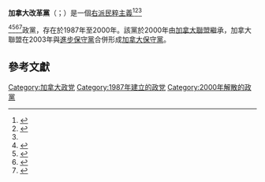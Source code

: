 {{Infobox political party
| party_name        = 加拿大改革黨
| native_name       = Reform Party of Canada<br>Parti réformiste du Canada
| country = 加拿大
| logo              = [[File:Reform_Party_of_Canada-Parti_reformiste_du_Canada_logo.svg|150px]]
| status            = defunct
| class             = fed
| leader            = Preston Manning
| foundation        = {{start date|1987|10|31}}
| dissolution       = {{start date|2000|3|25}}
| successor         = [[加拿大聯盟|加拿大聯盟]]
| ideology          = [[右翼民粹主義|右翼民粹主義]]<br>[[保守主義|保守主義]]<br>[[自由意志保守主義|自由意志保守主義]]
| position          = [[右翼|右翼]]
| colours           = [[綠|綠]]、[[藍|藍]]
| colorcode         = #3CB371
}}

'''加拿大改革黨'''（{{lang-en|Reform Party of Canada}}；{{lang-fr|Parti réformiste du Canada}}）是一個[[右派民粹主義|右派民粹主義]]<ref name="RemillardGuides2003">{{cite book|author1=Francois Remillard|author2=Ulysses Travel Guides|title=Quebec|url=http://books.google.com/books?id=AIPrKia8zaAC&pg=PA22|date=2003-04-01|publisher=Ulysses Travel Guides|isbn=978-2-89464-595-6|pages=22–|access-date=2014-06-18|archive-date=2014-07-04|archive-url=https://web.archive.org/web/20140704144036/http://books.google.com/books?id=AIPrKia8zaAC&pg=PA22|dead-url=no}}</ref><ref name="Abedi2004">{{cite book|author=Amir Abedi|title=Anti-Political Establishment Parties: A Comparative Analysis|url=http://books.google.com/books?id=Skx-AgAAQBAJ&pg=PA39|date=2004-07-31|publisher=Routledge|isbn=978-1-134-36369-8|pages=39–|access-date=2014-06-18|archive-date=2014-07-04|archive-url=https://web.archive.org/web/20140704144251/http://books.google.com/books?id=Skx-AgAAQBAJ&pg=PA39|dead-url=no}}</ref><ref name="Bauman/Kahana">{{cite book|author=Bauman/Kahana|title=The Least Examined Branch: The Role of Legislatures in the Constitutional State|url=http://books.google.com/books?id=0KpYkm9SJvAC&pg=PA161|publisher=Cambridge University Press|isbn=978-1-139-46040-8|pages=161–|access-date=2014-06-18|archive-date=2014-07-04|archive-url=https://web.archive.org/web/20140704144103/http://books.google.com/books?id=0KpYkm9SJvAC&pg=PA161|dead-url=no}}</ref><ref name="Young2000">{{cite book|author=Lisa Young|title=Feminists and Party Politics|url=http://books.google.com/books?id=6glKtBtpdkQC&pg=PA133|year=2000|publisher=UBC Press|isbn=978-0-7748-0774-6|pages=133–|access-date=2014-06-18|archive-date=2014-07-04|archive-url=https://web.archive.org/web/20140704144029/http://books.google.com/books?id=6glKtBtpdkQC&pg=PA133|dead-url=no}}</ref><ref name="LoughlinKincaid">{{cite book|author1=John Loughlin|author2=John Kincaid|author3=Wilfried Swenden|title=Routledge Handbook of Regionalism & Federalism|url=http://books.google.com/books?id=R5F6MjBW1G8C&pg=RA5-PT29|date=2013-07-18|publisher=Routledge|isbn=1-136-72769-8|pages=5–|access-date=2014-06-18|archive-date=2014-07-04|archive-url=https://web.archive.org/web/20140704144011/http://books.google.com/books?id=R5F6MjBW1G8C&pg=RA5-PT29|dead-url=no}}</ref><ref name="DornanPammett2001">{{cite book|author1=Christopher Dornan|author2=Jon H. Pammett|title=The Canadian General Election of 2000|url=http://books.google.com/books?id=Tpjvv0ND2PkC&pg=PA133|date=2001-05-01|publisher=Dundurn|isbn=978-1-55488-015-7|pages=133–|access-date=2014-06-18|archive-date=2014-07-04|archive-url=https://web.archive.org/web/20140704144035/http://books.google.com/books?id=Tpjvv0ND2PkC&pg=PA133|dead-url=no}}</ref><ref name="DrachePerin1992">{{cite book|author1=Daniel Drache|author2=Roberto Perin|title=Negotiating with a Sovereign Quebec|url=http://books.google.com/books?id=lMiirZfKpXwC&pg=PA77|date=1992-01-01|publisher=James Lorimer & Company|isbn=978-1-55028-392-1|pages=77–|access-date=2014-06-18|archive-date=2014-07-04|archive-url=https://web.archive.org/web/20140704144113/http://books.google.com/books?id=lMiirZfKpXwC&pg=PA77|dead-url=no}}</ref>政黨，存在於1987年至2000年。該黨於2000年由[[加拿大聯盟|加拿大聯盟]]繼承，加拿大聯盟在2003年與[[加拿大進步保守黨|進步保守黨]]合併形成[[加拿大保守黨|加拿大保守黨]]。

== 參考文獻 ==
{{reflist}}

[[Category:加拿大政党|Category:加拿大政党]]
[[Category:1987年建立的政党|Category:1987年建立的政党]]
[[Category:2000年解散的政黨|Category:2000年解散的政黨]]
